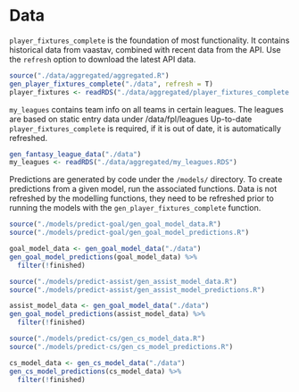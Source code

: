 # Data

`player_fixtures_complete` is the foundation of most functionality.
It contains historical data from vaastav, combined with recent data from the API.
Use the `refresh` option to download the latest API data.

```r
source("./data/aggregated/aggregated.R")
gen_player_fixtures_complete("./data", refresh = T)
player_fixtures <- readRDS("./data/aggregated/player_fixtures_complete.RDS")
```

`my_leagues` contains team info on all teams in certain leagues.
The leagues are based on static entry data under /data/fpl/leagues
Up-to-date `player_fixtures_complete` is required, if it is out of date, it is automatically refreshed.

```r
gen_fantasy_league_data("./data")
my_leagues <- readRDS("./data/aggregated/my_leagues.RDS")
```

Predictions are generated by code under the `/models/` directory.
To create predictions from a given model, run the associated functions.
Data is not refreshed by the modelling functions, they need to be refreshed prior to running the models with the `gen_player_fixtures_complete` function.

```r
source("./models/predict-goal/gen_goal_model_data.R")
source("./models/predict-goal/gen_goal_model_predictions.R")

goal_model_data <- gen_goal_model_data("./data")
gen_goal_model_predictions(goal_model_data) %>% 
  filter(!finished)
```

```r
source("./models/predict-assist/gen_assist_model_data.R")
source("./models/predict-assist/gen_assist_model_predictions.R")

assist_model_data <- gen_goal_model_data("./data")
gen_goal_model_predictions(assist_model_data) %>% 
  filter(!finished)
```

```r
source("./models/predict-cs/gen_cs_model_data.R")
source("./models/predict-cs/gen_cs_model_predictions.R")

cs_model_data <- gen_cs_model_data("./data")
gen_cs_model_predictions(cs_model_data) %>% 
  filter(!finished)
```

